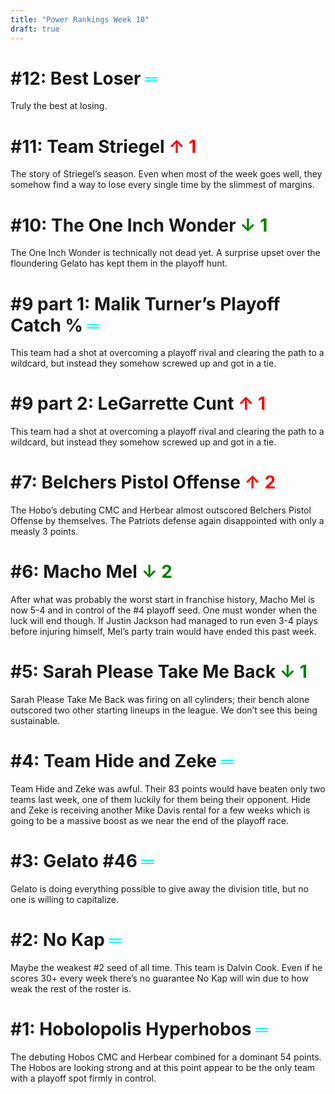 ```yaml
---
title: "Power Rankings Week 10"
draft: true
---
```


# #12: Best Loser <span style="color: aqua;"> ═ </span>
Truly the best at losing.

# #11: Team Striegel <span style="color: red;"> ↑ 1</span>
The story of Striegel’s season. Even when most of the week goes well, they somehow find a way to lose every single time by the slimmest of margins.

# #10: The One Inch Wonder <span style="color: green;"> ↓ 1</span>
The One Inch Wonder is technically not dead yet. A surprise upset over the floundering Gelato has kept them in the playoff hunt.

# #9 part 1: Malik Turner’s Playoff Catch % <span style="color: aqua;"> ═ </span>
This team had a shot at overcoming a playoff rival and clearing the path to a wildcard, but instead they somehow screwed up and got in a tie. 

# #9 part 2: LeGarrette Cunt <span style="color: red;"> ↑ 1</span>
This team had a shot at overcoming a playoff rival and clearing the path to a wildcard, but instead they somehow screwed up and got in a tie. 

# #7: Belchers Pistol Offense <span style="color: red;"> ↑ 2</span>
The Hobo’s debuting CMC and Herbear almost outscored Belchers Pistol Offense by themselves. The Patriots defense again disappointed with only a measly 3 points. 

# #6: Macho Mel <span style="color: green;"> ↓ 2</span>
After what was probably the worst start in franchise history, Macho Mel is now 5-4 and in control of the #4 playoff seed. One must wonder when the luck will end though. If Justin Jackson had managed to run even 3-4 plays before injuring himself, Mel’s party train would have ended this past week.

# #5: Sarah Please Take Me Back <span style="color: green;"> ↓ 1</span>
Sarah Please Take Me Back was firing on all cylinders; their bench alone outscored two other starting lineups in the league. We don’t see this being sustainable. 

# #4: Team Hide and Zeke <span style="color: aqua;"> ═ </span>
Team Hide and Zeke was awful. Their 83 points would have beaten only two teams last week, one of them luckily for them being their opponent. Hide and Zeke is receiving another Mike Davis rental for a few weeks which is going to be a massive boost as we near the end of the playoff race. 

# #3: Gelato #46 <span style="color: aqua;"> ═ </span>
Gelato is doing everything possible to give away the division title, but no one is willing to capitalize. 

# #2: No Kap <span style="color: aqua;"> ═ </span>
Maybe the weakest #2 seed of all time. This team is Dalvin Cook. Even if he scores 30+ every week there’s no guarantee No Kap will win due to how weak the rest of the roster is.  

# #1: Hobolopolis Hyperhobos <span style="color: aqua;"> ═ </span>
The debuting Hobos CMC and Herbear combined for a dominant 54 points. The Hobos are looking strong and at this point appear to be the only team with a playoff spot firmly in control. 


```r

          
          
```

